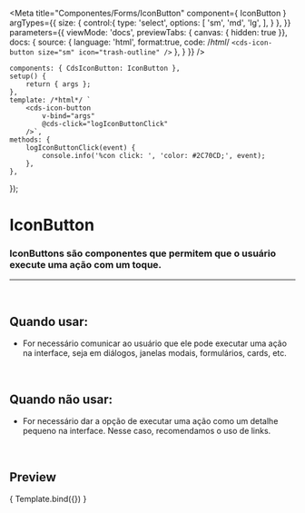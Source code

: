 
<Meta
	title="Componentes/Forms/IconButton"
	component={ IconButton }
	argTypes={{
		size: {
			control:{
				type: 'select',
				options: [
					'sm',
					'md',
					'lg',
				],
			}
		},
	}}
	parameters={{
		viewMode: 'docs',
		previewTabs: { canvas: { hidden: true }},
		docs: {
			source: {
				language: 'html',
				format:true,
				code: /*html*/
`<cds-icon-button
	size="sm"
	icon="trash-outline"
/>`
			},
		}
	}}
/>

	components: { CdsIconButton: IconButton },
	setup() {
		return { args };
	},
	template: /*html*/ `
		<cds-icon-button
			v-bind="args"
			@cds-click="logIconButtonClick"
		/>`,
	methods: {
		logIconButtonClick(event) {
			console.info('%con click: ', 'color: #2C70CD;', event);
		},
	},
});

# IconButton

### IconButtons são componentes que permitem que o usuário execute uma ação com um toque.
---
<br />

## Quando usar:
- For necessário comunicar ao usuário que ele pode executar uma ação na interface,
seja em diálogos, janelas modais, formulários, cards, etc.


<br />

## Quando não usar:
- For necessário dar a opção de executar uma ação como um detalhe pequeno na interface.
Nesse caso, recomendamos o uso de links.

<br />

## Preview

<Canvas>
	<Story
		name="IconButton"
		args={{
			size: 'sm',
			icon: 'trash-outline',
		}}
	>
		{ Template.bind({}) }
	</Story>
</Canvas>

<ArgsTable story="IconButton" />
